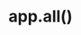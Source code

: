---
id: "express_med_012"
questionType: "MULTIPLE_CHOICE"
title: "app.all()"
description: "What does app.all('/path', handler) do?"
difficulty: "MEDIUM"
category: "Express"
options:
  - "Handles only GET requests"
  - "Handles all HTTP methods for /path"
  - "Handles static files"
  - "Handles only errors"
correctAnswer: 1
---